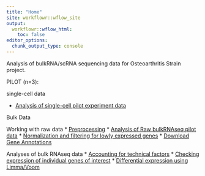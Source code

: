 ```yaml
---
title: "Home"
site: workflowr::wflow_site
output:
  workflowr::wflow_html:
    toc: false
editor_options:
  chunk_output_type: console
---
```


Analysis of bulkRNA/scRNA sequencing data for Osteoarthritis Strain project.


PILOT (n=3):

single-cell data

* [Analysis of single-cell pilot experiment data](ANT1_ANT2.html)

Bulk Data

Working with raw data
* [Preprocessing](preprocessing.html)
* [Analysis of Raw bulkRNAseq pilot data](raw_counts_analysis.html)
* [Normalization and filtering for lowly expressed genes](Norm_filter.html)
* [Download Gene Annotations](download_gene_annotation.html)

Analyses of bulk RNAseq data
* [Accounting for technical factors](technical_factors_analysis.html)
* [Checking expression of individual genes of interest](check_expression.html)
* [Differential expression using Limma/Voom](DE_analysis.html)